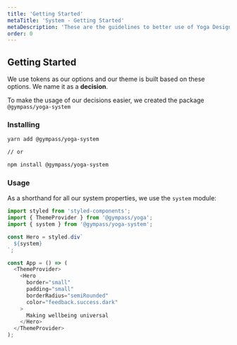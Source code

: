 ```yaml
---
title: 'Getting Started'
metaTitle: 'System - Getting Started'
metaDescription: 'These are the guidelines to better use of Yoga Design System'
order: 0
---
```


## Getting Started

We use tokens as our options and our theme is built based on these options. We name
it as a **decision**.

To make the usage of our decisions easier, we created the package
`@gympass/yoga-system`

### Installing

```bash type=highlight
yarn add @gympass/yoga-system

// or

npm install @gympass/yoga-system
```

### Usage

As a shorthand for all our system properties, we use the `system` module:

```javascript type=highlight
import styled from 'styled-components';
import { ThemeProvider } from '@gympass/yoga';
import { system } from '@gympass/yoga-system';

const Hero = styled.div`
  ${system}
`;

const App = () => (
  <ThemeProvider>
    <Hero
      border="small"
      padding="small"
      borderRadius="semiRounded"
      color="feedback.success.dark"
    >
      Making wellbeing universal
    </Hero>
  </ThemeProvider>
);
```
